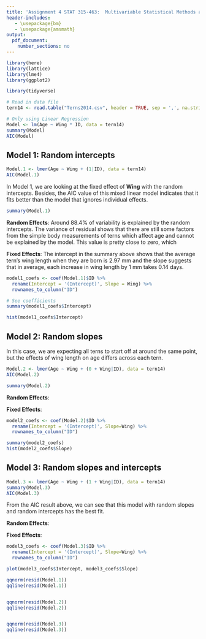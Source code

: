```yaml
---
title: 'Assignment 4 STAT 315-463:  Multivariable Statistical Methods and Applications'
header-includes:
   - \usepackage{bm}
   - \usepackage{amsmath}
output: 
  pdf_document:
    number_sections: no
---
```


```r
library(here)
library(lattice)
library(lme4)
library(ggplot2)

library(tidyverse)
```



```r
# Read in data file
tern14 <- read.table("Terns2014.csv", header = TRUE, sep = ',', na.strings = "na")
```

```r
# Only using Linear Regression
Model <- lm(Age ~ Wing * ID, data = tern14)
summary(Model)
AIC(Model)
```

## Model 1: Random intercepts

```r
Model.1 <- lmer(Age ~ Wing + (1|ID), data = tern14)
AIC(Model.1)
```

In Model 1, we are looking at the fixed effect of **Wing** with the random intercepts.
Besides, the AIC value of this mixed linear model indicates that it fits better than the model that ignores individual effects. 

```r
summary(Model.1)
```

**Random Effects**: Around 88.4\% of variability is explained by the random intercepts. The variance of residual shows that there are still some factors from the simple body measurements of terns which affect age and cannot be explained by the model. This value is pretty close to zero, which     

**Fixed Effects**: The intercept in the summary above shows that the average tern's wing length when they are born is 2.97 mm and the slope suggests that in average, each increase in wing length by 1 mm takes 0.14 days. 


```r
model1_coefs <- coef(Model.1)$ID %>%
  rename(Intercept = '(Intercept)', Slope = Wing) %>%
  rownames_to_column("ID")

# See coefficients
summary(model1_coefs$Intercept)

hist(model1_coefs$Intercept)

```

## Model 2: Random slopes

In this case, we are expecting all terns to start off at around the same point, but the effects of wing length on age differs across each tern.

```r
Model.2 <- lmer(Age ~ Wing + (0 + Wing|ID), data = tern14)
AIC(Model.2)
```


```r
summary(Model.2)
```
**Random Effects**:      

**Fixed Effects**:  

```r
model2_coefs <- coef(Model.2)$ID %>%
  rename(Intercept = '(Intercept)', Slope=Wing) %>%
  rownames_to_column("ID")

summary(model2_coefs)
hist(model2_coefs$Slope)
```


## Model 3: Random slopes and intercepts

```r
Model.3 <- lmer(Age ~ Wing + (1 + Wing|ID), data = tern14)
summary(Model.3)
AIC(Model.3)
```

From the AIC result above, we can see that this model with random slopes and random intercepts has the best fit.

**Random Effects**:       

**Fixed Effects**: 

```r
model3_coefs <- coef(Model.3)$ID %>%
  rename(Intercept = '(Intercept)', Slope=Wing) %>%
  rownames_to_column("ID")

plot(model3_coefs$Intercept, model3_coefs$Slope)
```

```r


qqnorm(resid(Model.1))
qqline(resid(Model.1))


qqnorm(resid(Model.2))
qqline(resid(Model.2))


qqnorm(resid(Model.3))
qqline(resid(Model.3))
```

